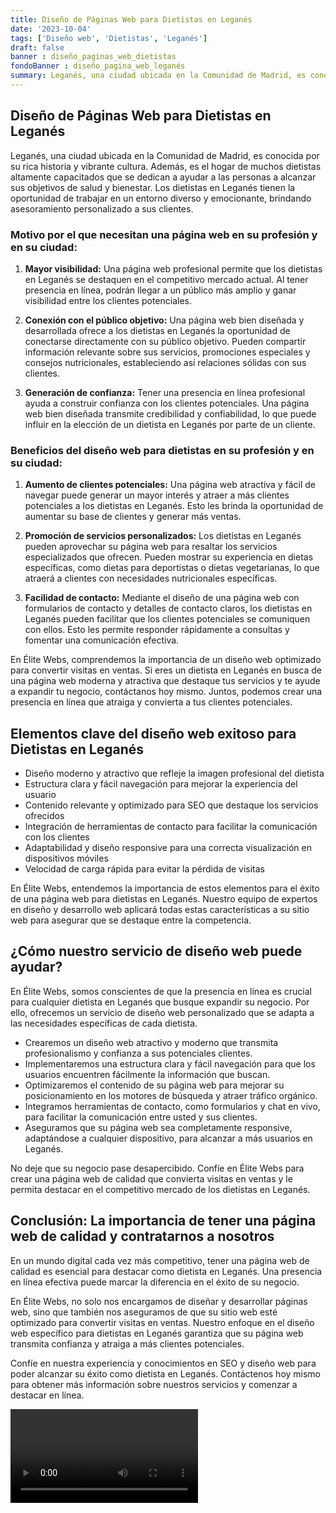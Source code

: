 ```yaml
---
title: Diseño de Páginas Web para Dietistas en Leganés
date: '2023-10-04'
tags: ['Diseño web', 'Dietistas', 'Leganés']
draft: false
banner : diseño_paginas_web_dietistas
fondoBanner : diseño_pagina_web_leganés
summary: Leganés, una ciudad ubicada en la Comunidad de Madrid, es conocida por su rica historia y vibrante cultura. Además, es el hogar de muchos dietistas altamente capacitados que se dedican a ayudar a las personas a alcanzar sus objetivos de salud y bienestar. Los dietistas en Leganés tienen la oportunidad de trabajar en un entorno diverso y emocionante, brindando asesoramiento personalizado a sus clientes.
---
```


## Diseño de Páginas Web para Dietistas en Leganés

Leganés, una ciudad ubicada en la Comunidad de Madrid, es conocida por su rica historia y vibrante cultura. Además, es el hogar de muchos dietistas altamente capacitados que se dedican a ayudar a las personas a alcanzar sus objetivos de salud y bienestar. Los dietistas en Leganés tienen la oportunidad de trabajar en un entorno diverso y emocionante, brindando asesoramiento personalizado a sus clientes.

### Motivo por el que necesitan una página web en su profesión y en su ciudad:

1. **Mayor visibilidad:** Una página web profesional permite que los dietistas en Leganés se destaquen en el competitivo mercado actual. Al tener presencia en línea, podrán llegar a un público más amplio y ganar visibilidad entre los clientes potenciales.

2. **Conexión con el público objetivo:** Una página web bien diseñada y desarrollada ofrece a los dietistas en Leganés la oportunidad de conectarse directamente con su público objetivo. Pueden compartir información relevante sobre sus servicios, promociones especiales y consejos nutricionales, estableciendo así relaciones sólidas con sus clientes.

3. **Generación de confianza:** Tener una presencia en línea profesional ayuda a construir confianza con los clientes potenciales. Una página web bien diseñada transmite credibilidad y confiabilidad, lo que puede influir en la elección de un dietista en Leganés por parte de un cliente.

### Beneficios del diseño web para dietistas en su profesión y en su ciudad:

1. **Aumento de clientes potenciales:** Una página web atractiva y fácil de navegar puede generar un mayor interés y atraer a más clientes potenciales a los dietistas en Leganés. Esto les brinda la oportunidad de aumentar su base de clientes y generar más ventas.

2. **Promoción de servicios personalizados:** Los dietistas en Leganés pueden aprovechar su página web para resaltar los servicios especializados que ofrecen. Pueden mostrar su experiencia en dietas específicas, como dietas para deportistas o dietas vegetarianas, lo que atraerá a clientes con necesidades nutricionales específicas.

3. **Facilidad de contacto:** Mediante el diseño de una página web con formularios de contacto y detalles de contacto claros, los dietistas en Leganés pueden facilitar que los clientes potenciales se comuniquen con ellos. Esto les permite responder rápidamente a consultas y fomentar una comunicación efectiva.

En Élite Webs, comprendemos la importancia de un diseño web optimizado para convertir visitas en ventas. Si eres un dietista en Leganés en busca de una página web moderna y atractiva que destaque tus servicios y te ayude a expandir tu negocio, contáctanos hoy mismo. Juntos, podemos crear una presencia en línea que atraiga y convierta a tus clientes potenciales.

<GifSeo />

<Cta />

## Elementos clave del diseño web exitoso para Dietistas en Leganés

- Diseño moderno y atractivo que refleje la imagen profesional del dietista
- Estructura clara y fácil navegación para mejorar la experiencia del usuario
- Contenido relevante y optimizado para SEO que destaque los servicios ofrecidos
- Integración de herramientas de contacto para facilitar la comunicación con los clientes
- Adaptabilidad y diseño responsive para una correcta visualización en dispositivos móviles
- Velocidad de carga rápida para evitar la pérdida de visitas

En Élite Webs, entendemos la importancia de estos elementos para el éxito de una página web para dietistas en Leganés. Nuestro equipo de expertos en diseño y desarrollo web aplicará todas estas características a su sitio web para asegurar que se destaque entre la competencia.

## ¿Cómo nuestro servicio de diseño web puede ayudar?

En Élite Webs, somos conscientes de que la presencia en línea es crucial para cualquier dietista en Leganés que busque expandir su negocio. Por ello, ofrecemos un servicio de diseño web personalizado que se adapta a las necesidades específicas de cada dietista.

- Crearemos un diseño web atractivo y moderno que transmita profesionalismo y confianza a sus potenciales clientes.
- Implementaremos una estructura clara y fácil navegación para que los usuarios encuentren fácilmente la información que buscan.
- Optimizaremos el contenido de su página web para mejorar su posicionamiento en los motores de búsqueda y atraer tráfico orgánico.
- Integramos herramientas de contacto, como formularios y chat en vivo, para facilitar la comunicación entre usted y sus clientes.
- Aseguramos que su página web sea completamente responsive, adaptándose a cualquier dispositivo, para alcanzar a más usuarios en Leganés.

No deje que su negocio pase desapercibido. Confíe en Élite Webs para crear una página web de calidad que convierta visitas en ventas y le permita destacar en el competitivo mercado de los dietistas en Leganés.

## Conclusión: La importancia de tener una página web de calidad y contratarnos a nosotros

En un mundo digital cada vez más competitivo, tener una página web de calidad es esencial para destacar como dietista en Leganés. Una presencia en línea efectiva puede marcar la diferencia en el éxito de su negocio.

En Élite Webs, no solo nos encargamos de diseñar y desarrollar páginas web, sino que también nos aseguramos de que su sitio web esté optimizado para convertir visitas en ventas. Nuestro enfoque en el diseño web específico para dietistas en Leganés garantiza que su página web transmita confianza y atraiga a más clientes potenciales.

Confíe en nuestra experiencia y conocimientos en SEO y diseño web para poder alcanzar su éxito como dietista en Leganés. Contáctenos hoy mismo para obtener más información sobre nuestros servicios y comenzar a destacar en línea.

<Video />

<CtaBot job='Dietistas' city='Leganés'/>

<Gmaps query='Leganés+españa+maps' />